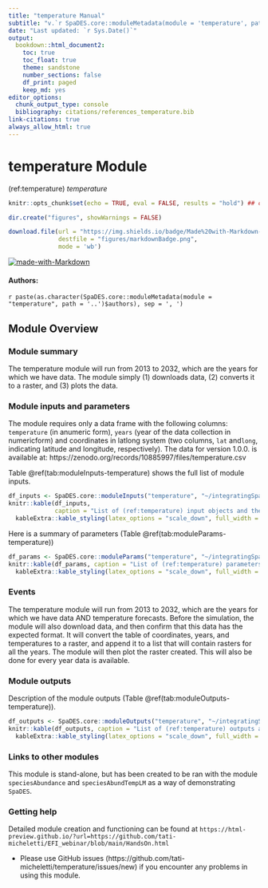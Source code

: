 ```yaml
---
title: "temperature Manual"
subtitle: "v.`r SpaDES.core::moduleMetadata(module = 'temperature', path = '..')$version`"
date: "Last updated: `r Sys.Date()`"
output:
  bookdown::html_document2:
    toc: true
    toc_float: true
    theme: sandstone
    number_sections: false
    df_print: paged
    keep_md: yes
editor_options:
  chunk_output_type: console
  bibliography: citations/references_temperature.bib
link-citations: true
always_allow_html: true
---
```


# temperature Module

<!-- the following are text references used in captions for LaTeX compatibility -->
(ref:temperature) *temperature*

```r
knitr::opts_chunk$set(echo = TRUE, eval = FALSE, results = "hold") ## change to eval = TRUE if all chunks are to be evaluated

dir.create("figures", showWarnings = FALSE)

download.file(url = "https://img.shields.io/badge/Made%20with-Markdown-1f425f.png",
              destfile = "figures/markdownBadge.png",
              mode = 'wb')
```

[![made-with-Markdown](figures/markdownBadge.png)](https://commonmark.org)

<!-- if knitting to pdf remember to add the pandoc_args: ["--extract-media", "."] option to yml in order to get the badge images -->

#### Authors:

`r paste(as.character(SpaDES.core::moduleMetadata(module = "temperature", path = '..')$authors), sep = ', ')`
<!-- ideally separate authors with new lines, '\n' not working -->

## Module Overview

### Module summary

The temperature module will run from 2013 to 2032, which are the years for which we have data. 
The module simply (1) downloads data, (2) converts it to a raster, and (3) plots the data.

### Module inputs and parameters

The module requires only a data frame with the following columns: `temperature` (in anumeric form), `years` (year of the data collection in numericform) and coordinates in  latlong system (two columns, `lat` and`long`, indicating latitude and longitude, respectively).
The data for version 1.0.0. is available at: https://zenodo.org/records/10885997/files/temperature.csv

Table \@ref(tab:moduleInputs-temperature) shows the full list of module inputs.

```r
df_inputs <- SpaDES.core::moduleInputs("temperature", "~/integratingSpaDESmodules/SpaDES_Modules")
knitr::kable(df_inputs,
             caption = "List of (ref:temperature) input objects and their description.") %>%
  kableExtra::kable_styling(latex_options = "scale_down", full_width = TRUE)
```

Here is a summary of parameters (Table \@ref(tab:moduleParams-temperature))

```r
df_params <- SpaDES.core::moduleParams("temperature", "~/integratingSpaDESmodules/SpaDES_Modules")
knitr::kable(df_params, caption = "List of (ref:temperature) parameters and their description.") %>%
  kableExtra::kable_styling(latex_options = "scale_down", full_width = TRUE)
```

### Events

The temperature module will run from 2013 to 2032, which are the years for which we have data AND temperature forecasts. Before the simulation, the module will also download data, and then confirm that this data has the expected format. It will convert the table of coordinates, years, and temperatures to a raster, and append it to a list that will contain rasters for all the years. The module will then plot the raster created. This will also be done for every year data is available.

### Module outputs

Description of the module outputs (Table \@ref(tab:moduleOutputs-temperature)).

```r
df_outputs <- SpaDES.core::moduleOutputs("temperature", "~/integratingSpaDESmodules/SpaDES_Modules")
knitr::kable(df_outputs, caption = "List of (ref:temperature) outputs and their description.") %>%
  kableExtra::kable_styling(latex_options = "scale_down", full_width = TRUE)
```

### Links to other modules

This module is stand-alone, but has been created to be ran with the module `speciesAbundance` 
and `speciesAbundTempLM` as a way of demonstrating `SpaDES`.

### Getting help

Detailed module creation and functioning can be found at `https://html-preview.github.io/?url=https://github.com/tati-micheletti/EFI_webinar/blob/main/HandsOn.html`

- Please use GitHub issues (https://github.com/tati-micheletti/temperature/issues/new) 
if you encounter any problems in using this module.